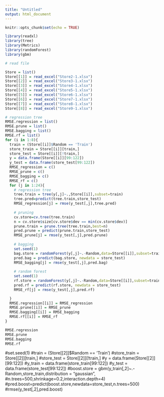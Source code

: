 ---
title: "Untitled"
output: html_document
---

```{r setup, include=FALSE}
knitr::opts_chunk$set(echo = TRUE)
```


```{r}

library(readxl)
library(tree)
library(Metrics)
library(randomForest)
library(gbm)

# read file

Store = list()
Store[[1]] = read_excel("Store2-1.xlsx")
Store[[2]] = read_excel("Store3-1.xlsx")
Store[[3]] = read_excel("Store4-1.xlsx")
Store[[4]] = read_excel("Store5-1.xlsx")
Store[[5]] = read_excel("Store6-1.xlsx")
Store[[6]] = read_excel("Store7-1.xlsx")
Store[[7]] = read_excel("Store8-1.xlsx")
Store[[8]] = read_excel("Store9-1.xlsx")

# regression tree
RMSE.regression = list()
RMSE.prune = list()
RMSE.bagging = list()
RMSE.rf = list()
for (i in 1:8){
  train = (Store[[i]]$Random == 'Train')
  store_train = Store[[i]][train,]
  store_test = Store[[i]][!train,]
  y = data.frame(Store[[i]][99:122])
  y_test = data.frame(store_test[99:122])
  RMSE_regression = c()
  RMSE_prune = c()
  RMSE_bagging = c()
  RMSE_rf = c()
  for (j in 1:24){
    # regression tree
    tree.train = tree(y[,j]~.,Store[[i]],subset=train)
    tree.pred=predict(tree.train,store_test)
    RMSE_regression[j] = rmse(y_test[,j],tree.pred)
    
    # pruning
    cv.store=cv.tree(tree.train)
    n = cv.store$size[cv.store$dev == min(cv.store$dev)]
    prune.train = prune.tree(tree.train,best=n)
    pred.prune = predict(prune.train,store_test)
    RMSE_prune[j] = rmse(y_test[,j],pred.prune)
    
    # bagging
    set.seed(1)
    bag.store = randomForest(y[,j]~.-Random,data=Store[[i]],subset=train,mtry=123,importance=TRUE)
    pred.bag = predict(bag.store, newdata = store_test)
    RMSE_bagging[j] = rmse(y_test[,j],pred.bag)
    
    # random forest
    set.seed(1)
    rf.store = randomForest(y[,j]~.-Random,data=Store[[i]],subset=train,mtry=120,importance = TRUE)
    pred.rf = predict(rf.store, newdata = store_test)
    RMSE_rf[j] = rmse(y_test[,j],pred.rf)

  }
  RMSE.regression[[i]] = RMSE_regression
  RMSE.prune[[i]] = RMSE_prune
  RMSE.bagging[[i]] = RMSE_bagging
  RMSE.rf[[i]] = RMSE_rf
}

RMSE.regression
RMSE.prune
RMSE.bagging
RMSE.rf
```

#set.seed(1)
#train = (Store[[2]]$Random == 'Train')
#store_train = Store[[2]][train,]
#store_test = Store[[2]][!train,]
#y = data.frame(Store[[2]][99:122])
#y_train = data.frame(store_train[99:122])
#y_test = data.frame(store_test[99:122])
#boost.store = gbm(y_train[,2]~.-Random,store_train,distribution = "gaussian", #n.trees=500,shrinkage=0.2,interaction.depth=4)
#pred.boost=predict(boost.store,newdata=store_test,n.trees=500)
#rmse(y_test[,2],pred.boost)
